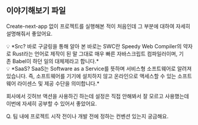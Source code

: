 ## 이야기해보기 파일

Create-next-app 없이 프로젝트를 실행해본 적이 처음인데 그 부분에 대하여 자세히 설명해줘서 좋았어요.

<aside>
💡 *Src?
바로 구글링을 통해 알아 본 바로는 SWC란 Speedy Web Compiler의 약자로 Rust라는 언어로 제작이 된 말 그대로 매우 빠른 자바스크립트 컴파일러이며, 기존 Babel이 하던 일의 대체제라고 합니다.*

</aside>

<aside>
💡 *SaaS?
SaaS는 Software as a Service를 뜻하며 서비스형 소프트웨어로 알려져 있습니다. 즉, 소프트웨어를 기기에 설치하지 않고 온라인으로 액세스할 수 있는 소프트웨어 라이센스 및 제공 수단을 의미합니다.*

</aside>

회사에서 깃허브 액션을 사용하긴 하는데 설정은 직접 안해봐서 잘 모르고 사용했는데 이번에 자세히 공부할 수 있어서 좋았어요.

Q. 팀 내에 프로젝트 시작 전이나 개발 전에 정하는 컨벤션 있는지 궁금해요.